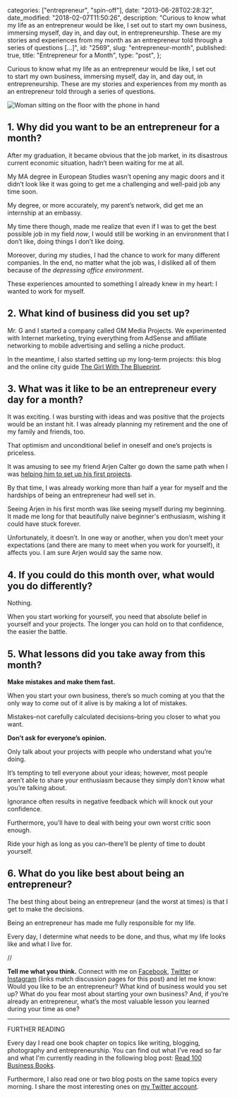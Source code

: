 
  categories: ["entrepreneur", "spin-off"],
  date: "2013-06-28T02:28:32",
  date_modified: "2018-02-07T11:50:26",
  description:
    "Curious to know what my life as an entrepreneur would be like, I set out to start my own business, immersing myself, day in, and day out, in entrepreneurship. These are my stories and experiences from my month as an entrepreneur told through a series of questions […]",
  id: "2569",
  slug: "entrepreneur-month",
  published: true,
  title: "Entrepreneur for a Month",
  type: "post",
};


Curious to know what my life as an entrepreneur would be like, I set out to start my own business, immersing myself, day in, and day out, in entrepreneurship. These are my stories and experiences from my month as an entrepreneur told through a series of questions.

![Woman sitting on the floor with the phone in hand](/pages/tsop/posts/entrepreneur-month/woman-suit-phone_1.jpg)

## 1. Why did you want to be an entrepreneur for a month?

After my graduation, it became obvious that the job market, in its disastrous current economic situation, hadn’t been waiting for me at all.

My MA degree in European Studies wasn’t opening any magic doors and it didn’t look like it was going to get me a challenging and well-paid job any time soon.

My degree, or more accurately, my parent’s network, did get me an internship at an embassy.

My time there though, made me realize that even if I was to get the best possible job in my field *now*, I would still be working in an environment that I don’t like, doing things I don’t like doing.

Moreover, during my studies, I had the chance to work for many different companies. In the end, no matter what the job was, I disliked all of them because of _the depressing office environment_.

These experiences amounted to something I already knew in my heart: I wanted to work for myself.

## 2. What kind of business did you set up?

Mr. G and I started a company called GM Media Projects. We experimented with Internet marketing, trying everything from AdSense and affiliate networking to mobile advertising and selling a niche product.

In the meantime, I also started setting up my long-term projects: this blog and the online city guide [The Girl With The Blueprint](http://www.thegirlwiththeblueprint.com).

## 3. What was it like to be an entrepreneur every day for a month?

It was exciting. I was bursting with ideas and was positive that the projects would be an instant hit. I was already planning my retirement and the one of my family and friends, too.

That optimism and unconditional belief in oneself and one’s projects is priceless.

It was amusing to see my friend Arjen Calter go down the same path when I was [helping him to set up his first projects](/tsop/posts/philanthropist-month/).

By that time, I was already working more than half a year for myself and the hardships of being an entrepreneur had well set in.

Seeing Arjen in his first month was like seeing myself during my beginning. It made me long for that beautifully naive beginner's enthusiasm, wishing it could have stuck forever.

Unfortunately, it doesn’t. In one way or another, when you don’t meet your expectations (and there are many to meet when you work for yourself), it affects you. I am sure Arjen would say the same now.

## 4. If you could do this month over, what would you do differently?

Nothing.

When you start working for yourself, you need that absolute belief in yourself and your projects. The longer you can hold on to that confidence, the easier the battle.

## 5. What lessons did you take away from this month?

**Make mistakes and make them fast.**

When you start your own business, there’s so much coming at you that the only way to come out of it alive is by making a lot of mistakes.

Mistakes–not carefully calculated decisions–bring you closer to what you want.

**Don’t ask for everyone’s opinion.**

Only talk about your projects with people who understand what you’re doing.

It’s tempting to tell everyone about your ideas; however, most people aren’t able to share your enthusiasm because they simply don’t know what you’re talking about.

Ignorance often results in negative feedback which will knock out your confidence.

Furthermore, you’ll have to deal with being your own worst critic soon enough.

Ride your high as long as you can–there’ll be plenty of time to doubt yourself.

## 6. What do you like best about being an entrepreneur?

The best thing about being an entrepreneur (and the worst at times) is that I get to make the decisions.

Being an entrepreneur has made me fully responsible for my life.

Every day, I determine what needs to be done, and thus, what my life looks like and what I live for.

//

**Tell me what you think.** Connect with me on [Facebook](https://www.facebook.com/thespinoffproject/photos/pb.443190319046192.-2207520000.1424078826./889500384415181/), [Twitter](https://twitter.com/mirhamasala/status/560551396156928000) or [Instagram](http://instagram.com/p/ym_0XTkyJn/) (links match discussion pages for this post) and let me know: Would you like to be an entrepreneur? What kind of business would you set up? What do you fear most about starting your own business? And, if you’re already an entrepreneur, what’s the most valuable lesson you learned during your time as one?

---

FURTHER READING

Every day I read one book chapter on topics like writing, blogging, photography and entrepreneurship. You can find out what I’ve read so far and what I'm currently reading in the following blog post: [Read 100 Business Books](/tsop/posts/read-business-books).

Furthermore, I also read one or two blog posts on the same topics every morning. I share the most interesting ones on [my Twitter account](http://www.twitter.com/mirhamasala/).

